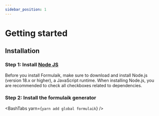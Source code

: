 ```yaml
---
sidebar_position: 1
---
```




# Getting started

## Installation

### Step 1: Install [Node JS](https://nodejs.org/en/download/)
Before you install Formulaik, make sure to download and install Node.js (version 18.x or higher), a JavaScript runtime.
When installing Node.js, you are recommended to check all checkboxes related to dependencies.

### Step 2: Install the formulaik generator
<BashTabs yarn={`yarn add global formulaik`} />


